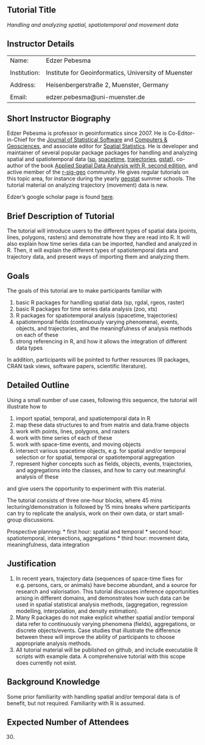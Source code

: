 ## Tutorial Title

_Handling and analyzing spatial, spatiotemporal and movement data_

## Instructor Details

|             |                                                       |
|-------------|-------------------------------------------------------|
|Name:        | Edzer Pebesma                                         |
|             |                                                       |
|Institution: | Institute for Geoinformatics, University of Muenster  |
|             |                                                       |
|Address:     | Heisenbergerstraße 2, Muenster, Germany              |
|             |                                                       |
|Email:       | edzer.pebesma@uni-muenster.de                         |


## Short Instructor Biography

Edzer Pebesma is professor in geoinformatics since 2007.
He is Co-Editor-in-Chief for the [Journal of Statistical
Software](http://www.jstatsoft.org/) and [Computers &
Geosciences](http://www.journals.elsevier.com/computers-and-geosciences),
and associate editor for [Spatial
Statistics](http://www.journals.elsevier.com/spatial-statistics).
He is developer and maintainer of several popular package
packages for handling and analyzing spatial and spatiotemporal
data ([sp](https://cran.rstudio.com/web/packages/sp/index.html),
[spacetime](https://cran.rstudio.com/web/packages/spacetime/index.html),
[trajectories](https://cran.rstudio.com/web/packages/trajectories/index.html),
[gstat](https://cran.rstudio.com/web/packages/gstat/index.html)),
co-author of the book [Applied Spatial Data Analysis
with R, second edition](http://www.asdar-book.org/), and active member of the
[r-sig-geo](http://markmail.org/search/?q=r-sig-geo) community. He
gives regular tutorials on this topic area, for instance during
the yearly [geostat](http://geostat-course.org/) summer schools.
The tutorial material on analyzing trajectory (movement) data is new.

Edzer's google scholar page is found [here](https://scholar.google.de/citations?user=d6jdqdQAAAAJ&hl=en).

## Brief Description of Tutorial

The tutorial will introduce users to the different types of spatial
data (points, lines, polygons, rasters) and demonstrate how they
are read into R. It will also explain how time series data can
be imported, handled and analyzed in R. Then, it will explain
the different types of spatiotemporal data and trajectory data,
and present ways of importing them and analyzing them.

## Goals

The goals of this tutorial are to make participants familiar with

1. basic R packages for handling spatial data (sp, rgdal, rgeos, raster)
2. basic R packages for time series data analysis (zoo, xts)
3. R packages for spatiotemporal analysis (spacetime, trajectories)
4. spatiotemporal fields (continuously varying phenomena), events, objects, and trajectories, and the meaningfulness of analysis methods on each of these
5. strong referencing in R, and how it allows the integration of different data types

In addition, participants will be pointed to further resources (R
packages, CRAN task views, software papers, scientific literature).

## Detailed Outline

Using a small number of use cases, following this sequence, the tutorial will illustrate how to

1. import spatial, temporal, and spatiotemporal data in R
2. map these data structures to and from matrix and data.frame objects
3. work with points, lines, polygons, and rasters
4. work with time series of each of these
5. work with space-time events, and moving objects
6. intersect various spacetime objects, e.g. for spatial and/or temporal selection or for spatial, temporal or spatiotemporal aggregation
7. represent higher concepts such as fields, objects, events, trajectories, and aggregations into the classes, and how to carry out meaningful analysis of these

and give users the opportunity to experiment with this material.

The tutorial consists of three one-hour blocks, where 45 mins
lecturing/demonstration is followed by 15 mins breaks where
participants can try to replicate the analysis, work on their own
data, or start small-group discussions.

Prospective planning: 
* first hour: spatial and temporal
* second hour: spatiotemporal, intersections, aggregations
* third hour: movement data, meaningfulness, data integration

## Justification

1. In recent years, trajectory data (sequences of space-time fixes
for e.g. persons, cars, or animals) have become abundant, and a
source for research and valorisation. This tutorial discusses inference
opportunities arising in different domains, and demonstrates how such data can
be used in spatial statistical analysis methods, (aggregation,
regression modelling, interpolation, and density estimation).
2. Many R packages do not make explicit whether spatial and/or temporal data
refer to continuously varying phenomena (fields), aggregations, or discrete
objects/events. Case studies that illustrate the difference between these will 
improve the ability of participants to choose appropriate analysis methods.
3. All tutorial material will be published on github, and include
executable R scripts with example data. A comprehensive tutorial
with this scope does currently not exist.

## Background Knowledge

Some prior familiarity with handling spatial and/or temporal data
is of benefit, but not required. Familiarity with R is assumed.

## Expected Number of Attendees

30.
